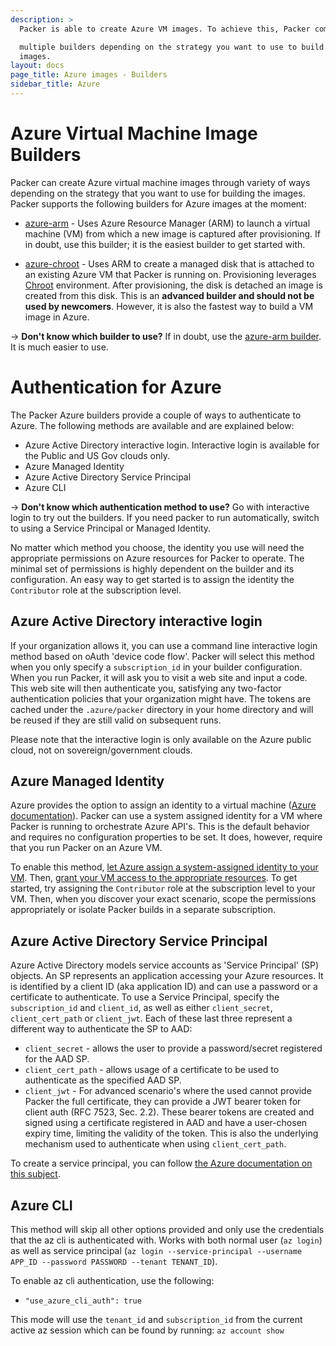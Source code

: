 ```yaml
---
description: >
  Packer is able to create Azure VM images. To achieve this, Packer comes with

  multiple builders depending on the strategy you want to use to build the
  images.
layout: docs
page_title: Azure images - Builders
sidebar_title: Azure
---
```


# Azure Virtual Machine Image Builders

Packer can create Azure virtual machine images through variety of ways
depending on the strategy that you want to use for building the images.
Packer supports the following builders for Azure images at the moment:

- [azure-arm](/docs/builders/azure-arm) - Uses Azure Resource
  Manager (ARM) to launch a virtual machine (VM) from which a new image is
  captured after provisioning. If in doubt, use this builder; it is the
  easiest builder to get started with.

- [azure-chroot](/docs/builders/azure-chroot) - Uses ARM to create
  a managed disk that is attached to an existing Azure VM that Packer is
  running on. Provisioning leverages [Chroot](https://en.wikipedia.org/wiki/Chroot)
  environment. After provisioning, the disk is detached an image is created
  from this disk. This is an **advanced builder and should not be used by
  newcomers**. However, it is also the fastest way to build a VM image in
  Azure.

-> **Don't know which builder to use?** If in doubt, use the [azure-arm
builder](/docs/builders/azure-arm). It is much easier to use.

# Authentication for Azure

The Packer Azure builders provide a couple of ways to authenticate to Azure. The
following methods are available and are explained below:

- Azure Active Directory interactive login. Interactive login is available
  for the Public and US Gov clouds only.
- Azure Managed Identity
- Azure Active Directory Service Principal
- Azure CLI

-> **Don't know which authentication method to use?** Go with interactive
login to try out the builders. If you need packer to run automatically,
switch to using a Service Principal or Managed Identity.

No matter which method you choose, the identity you use will need the
appropriate permissions on Azure resources for Packer to operate. The minimal
set of permissions is highly dependent on the builder and its configuration.
An easy way to get started is to assign the identity the `Contributor` role at
the subscription level.

## Azure Active Directory interactive login

If your organization allows it, you can use a command line interactive login
method based on oAuth 'device code flow'. Packer will select this method when
you only specify a `subscription_id` in your builder configuration. When you
run Packer, it will ask you to visit a web site and input a code. This web site
will then authenticate you, satisfying any two-factor authentication policies
that your organization might have. The tokens are cached under the `.azure/packer`
directory in your home directory and will be reused if they are still valid
on subsequent runs.

Please note that the interactive login is only available on the Azure public
cloud, not on sovereign/government clouds.

## Azure Managed Identity

Azure provides the option to assign an identity to a virtual machine ([Azure
documentation](https://docs.microsoft.com/en-us/azure/active-directory/managed-identities-azure-resources/qs-configure-portal-windows-vm)). Packer can
use a system assigned identity for a VM where Packer is running to orchestrate
Azure API's. This is the default behavior and requires no configuration
properties to be set. It does, however, require that you run Packer on an
Azure VM.

To enable this method, [let Azure assign a system-assigned identity to your VM](https://docs.microsoft.com/en-us/azure/active-directory/managed-identities-azure-resources/qs-configure-portal-windows-vm).
Then, [grant your VM access to the appropriate resources](https://docs.microsoft.com/en-us/azure/active-directory/managed-identities-azure-resources/howto-assign-access-portal).
To get started, try assigning the `Contributor` role at the subscription level to
your VM. Then, when you discover your exact scenario, scope the permissions
appropriately or isolate Packer builds in a separate subscription.

## Azure Active Directory Service Principal

Azure Active Directory models service accounts as 'Service Principal' (SP)
objects. An SP represents an application accessing your Azure resources. It
is identified by a client ID (aka application ID) and can use a password or a
certificate to authenticate. To use a Service Principal, specify the
`subscription_id` and `client_id`, as well as either `client_secret`,
`client_cert_path` or `client_jwt`. Each of these last three represent a different
way to authenticate the SP to AAD:

- `client_secret` - allows the user to provide a password/secret registered
  for the AAD SP.
- `client_cert_path` - allows usage of a certificate to be used to
  authenticate as the specified AAD SP.
- `client_jwt` - For advanced scenario's where the used cannot provide Packer
  the full certificate, they can provide a JWT bearer token for client auth
  (RFC 7523, Sec. 2.2). These bearer tokens are created and signed using a
  certificate registered in AAD and have a user-chosen expiry time, limiting
  the validity of the token. This is also the underlying mechanism used to
  authenticate when using `client_cert_path`.

To create a service principal, you can follow [the Azure documentation on this
subject](https://docs.microsoft.com/en-us/cli/azure/create-an-azure-service-principal-azure-cli?view=azure-cli-latest).

## Azure CLI

This method will skip all other options provided and only use the credentials that the az cli is authenticated with.
Works with both normal user (`az login`) as well as service principal (`az login --service-principal --username APP_ID --password PASSWORD --tenant TENANT_ID`).

To enable az cli authentication, use the following:

- `"use_azure_cli_auth": true`

This mode will use the `tenant_id` and `subscription_id` from the current active az session which can be found by running: `az account show`
